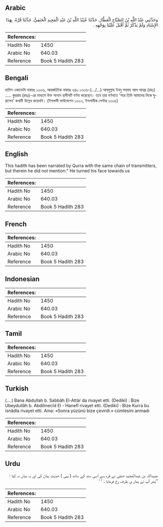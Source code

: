 ## Arabic


<div dir="rtl" lang="ar" style={{fontSize:'larger',backgroundColor:'#f8f9fa',padding:20}}>
وَحَدَّثَنِي عَبْدُ اللَّهِ بْنُ الصَّبَّاحِ الْعَطَّارُ، حَدَّثَنَا عُبَيْدُ اللَّهِ بْنُ عَبْدِ الْمَجِيدِ الْحَنَفِيُّ، حَدَّثَنَا قُرَّةُ، بِهَذَا الإِسْنَادِ وَلَمْ يَذْكُرْ ثُمَّ أَقْبَلَ عَلَيْنَا بِوَجْهِهِ ‏.‏
</div>
<div style={{backgroundColor:'#f8f9fa',padding:20, marginBottom: 10}}><table> <thead> <tr> <th>References:</th> <th></th> </tr> </thead> <tbody><tr><td>Hadith No</td><td>1450</td></tr><tr><td>Arabic No</td><td>640.03</td></tr><tr><td>Reference</td><td>Book 5 Hadith 283</td></tr></tbody></table></div>

## Bengali


<div dir="ltr" lang="bn" style={{fontSize:'larger',backgroundColor:'#f8f9fa',padding:20}}>
হাদিস একাডেমি নাম্বারঃ ১৩৩৬, আন্তর্জাতিক নাম্বারঃ ৬৪০ ১৩৩৬-(.../...) আবদুল্লাহ ইবনু সব্‌বাহ আল আত্বর (রহঃ) ..... কুররাহ (রহঃ)-এর মাধ্যমে উক্ত সানদে হাদীসটি বর্ণনা করেছেন। তবে তার বর্ণনাতে 'পরে তিনি আমাদের দিকে ঘুরালেন' কথাটি উল্লেখ করেননি। (ইসলামী ফাউন্ডেশন ১৩২৩, ইসলামীক সেন্টার ১৩৩৫)
</div>
<div style={{backgroundColor:'#f8f9fa',padding:20, marginBottom: 10}}><table> <thead> <tr> <th>References:</th> <th></th> </tr> </thead> <tbody><tr><td>Hadith No</td><td>1450</td></tr><tr><td>Arabic No</td><td>640.03</td></tr><tr><td>Reference</td><td>Book 5 Hadith 283</td></tr></tbody></table></div>

## English


<div dir="ltr" lang="en" style={{fontSize:'larger',backgroundColor:'#f8f9fa',padding:20}}>
This hadith has been narrated by Qurra with the same chain of transmitters, but therein he did not mention:" He turned his face towards us
</div>
<div style={{backgroundColor:'#f8f9fa',padding:20, marginBottom: 10}}><table> <thead> <tr> <th>References:</th> <th></th> </tr> </thead> <tbody><tr><td>Hadith No</td><td>1450</td></tr><tr><td>Arabic No</td><td>640.03</td></tr><tr><td>Reference</td><td>Book 5 Hadith 283</td></tr></tbody></table></div>

## French


<div dir="ltr" lang="fr" style={{fontSize:'larger',backgroundColor:'#f8f9fa',padding:20}}>

</div>
<div style={{backgroundColor:'#f8f9fa',padding:20, marginBottom: 10}}><table> <thead> <tr> <th>References:</th> <th></th> </tr> </thead> <tbody><tr><td>Hadith No</td><td>1450</td></tr><tr><td>Arabic No</td><td>640.03</td></tr><tr><td>Reference</td><td>Book 5 Hadith 283</td></tr></tbody></table></div>

## Indonesian


<div dir="ltr" lang="id" style={{fontSize:'larger',backgroundColor:'#f8f9fa',padding:20}}>

</div>
<div style={{backgroundColor:'#f8f9fa',padding:20, marginBottom: 10}}><table> <thead> <tr> <th>References:</th> <th></th> </tr> </thead> <tbody><tr><td>Hadith No</td><td>1450</td></tr><tr><td>Arabic No</td><td>640.03</td></tr><tr><td>Reference</td><td>Book 5 Hadith 283</td></tr></tbody></table></div>

## Tamil


<div dir="ltr" lang="ta" style={{fontSize:'larger',backgroundColor:'#f8f9fa',padding:20}}>

</div>
<div style={{backgroundColor:'#f8f9fa',padding:20, marginBottom: 10}}><table> <thead> <tr> <th>References:</th> <th></th> </tr> </thead> <tbody><tr><td>Hadith No</td><td>1450</td></tr><tr><td>Arabic No</td><td>640.03</td></tr><tr><td>Reference</td><td>Book 5 Hadith 283</td></tr></tbody></table></div>

## Turkish


<div dir="ltr" lang="tr" style={{fontSize:'larger',backgroundColor:'#f8f9fa',padding:20}}>
(….) Bana Abdullah b. Sabbâh El-Attâr da rivayet etti. (Dediki) : Bize Ubeydullâh b. Abdilmecîd El - Hanefî rivayet etti. (Dediki) : Bize Kurra bu isnâdla rivayet etti. Ama: «Sonra yüzünü bize çevirdi.» cümlesini anmadı
</div>
<div style={{backgroundColor:'#f8f9fa',padding:20, marginBottom: 10}}><table> <thead> <tr> <th>References:</th> <th></th> </tr> </thead> <tbody><tr><td>Hadith No</td><td>1450</td></tr><tr><td>Arabic No</td><td>640.03</td></tr><tr><td>Reference</td><td>Book 5 Hadith 283</td></tr></tbody></table></div>

## Urdu


<div dir="rtl" lang="ur" style={{fontSize:'larger',backgroundColor:'#f8f9fa',padding:20}}>
عبیداللہ بن عبدالمجید حنفی نے قرہ سے اسی سند کے ساتھ ( یہی ) حدیث بیان کی اور یہ بیان نہ کیا : ’’پھر آپ نے ہمار ی طرف رخ فرمایا ۔ ‘ ‘
</div>
<div style={{backgroundColor:'#f8f9fa',padding:20, marginBottom: 10}}><table> <thead> <tr> <th>References:</th> <th></th> </tr> </thead> <tbody><tr><td>Hadith No</td><td>1450</td></tr><tr><td>Arabic No</td><td>640.03</td></tr><tr><td>Reference</td><td>Book 5 Hadith 283</td></tr></tbody></table></div>
